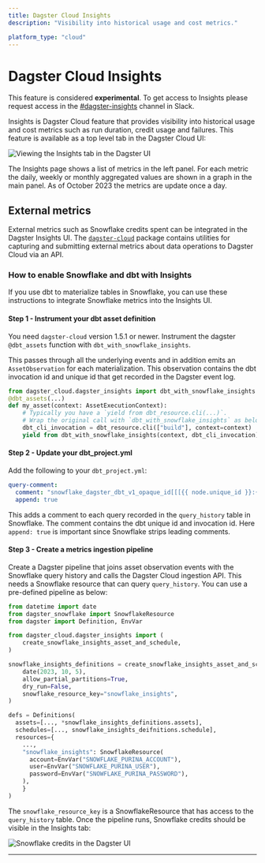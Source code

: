 ```yaml
---
title: Dagster Cloud Insights
description: "Visibility into historical usage and cost metrics."

platform_type: "cloud"
---
```


# Dagster Cloud Insights

<Note>
  This feature is considered <strong>experimental</strong>. To get access to
  Insights please request access in the
  <a href="https://dagster.slack.com/archives/C05V7GETFSQ">#dagster-insights</a>
  channel in Slack.
</Note>

Insights is Dagster Cloud feature that provides visibility into historical usage and cost metrics such as run duration, credit usage and failures. This feature is available as a top level tab in the Dagster Cloud UI:

<Image
alt="Viewing the Insights tab in the Dagster UI"
src="/images/dagster-cloud/insights/insights-tab.png"
width={771}
height={536}
/>

The Insights page shows a list of metrics in the left panel. For each metric the daily, weekly or monthly aggregated values are shown in a graph in the main panel. As of October 2023 the metrics are update once a day.

## External metrics

External metrics such as Snowflake credits spent can be integrated in the Dagster Insights UI. The [`dagster-cloud`](https://pypi.org/project/dagster-cloud/) package contains utilities for capturing and submitting external metrics about data operations to Dagster Cloud via an API.

### How to enable Snowflake and dbt with Insights

If you use dbt to materialize tables in Snowflake, you can use these instructions to integrate Snowflake metrics into the Insights UI.

#### Step 1 - Instrument your dbt asset definition

You need `dagster-cloud` version 1.5.1 or newer. Instrument the dagster `@dbt_assets` function with `dbt_with_snowflake_insights`.

This passes through all the underlying events and in addition emits an `AssetObservation` for each materialization. This observation contains the dbt invocation id and unique id that get recorded in the Dagster event log.

```python
from dagster_cloud.dagster_insights import dbt_with_snowflake_insights
@dbt_assets(...)
def my_asset(context: AssetExecutionContext):
    # Typically you have a `yield from dbt_resource.cli(...)`.
    # Wrap the original call with `dbt_with_snowflake_insights` as below.
    dbt_cli_invocation = dbt_resource.cli(["build"], context=context)
    yield from dbt_with_snowflake_insights(context, dbt_cli_invocation)
```

#### Step 2 - Update your dbt_project.yml

Add the following to your `dbt_project.yml`:

```yaml
query-comment:
  comment: "snowflake_dagster_dbt_v1_opaque_id[[[{{ node.unique_id }}:{{ invocation_id }}]]]"
  append: true
```

This adds a comment to each query recorded in the `query_history` table in Snowflake. The comment contains the dbt unique id and invocation id. Here `append: true` is important since Snowflake strips leading comments.

#### Step 3 - Create a metrics ingestion pipeline

Create a Dagster pipeline that joins asset observation events with the Snowflake query history and calls the Dagster Cloud ingestion API. This needs a Snowflake resource that can query `query_history`. You can use a pre-defined pipeline as below:

```python
from datetime import date
from dagster_snowflake import SnowflakeResource
from dagster import Definition, EnvVar

from dagster_cloud.dagster_insights import (
    create_snowflake_insights_asset_and_schedule,
)

snowflake_insights_definitions = create_snowflake_insights_asset_and_schedule(
    date(2023, 10, 5),
    allow_partial_partitions=True,
    dry_run=False,
    snowflake_resource_key="snowflake_insights",
)

defs = Definitions(
  assets=[..., *snowflake_insights_definitions.assets],
  schedules=[..., snowflake_insights_deifnitions.schedule],
  resources={
    ...,
    "snowflake_insights": SnowflakeResource(
      account=EnvVar("SNOWFLAKE_PURINA_ACCOUNT"),
      user=EnvVar("SNOWFLAKE_PURINA_USER"),
      password=EnvVar("SNOWFLAKE_PURINA_PASSWORD"),
    ),
	}
)
```

The `snowflake_resource_key` is a SnowflakeResource that has access to the `query_history` table. Once the pipeline runs, Snowflake credits should be visible in the Insights tab:

<Image
alt="Snowflake credits in the Dagster UI"
src="/images/dagster-cloud/insights/insights-snowflake.png"
width={383}
height={349}
/>

---
